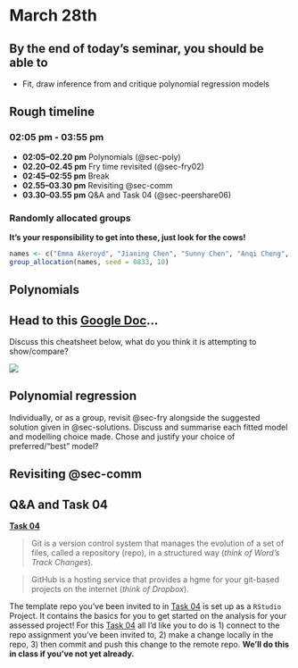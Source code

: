 # March 28th

::: {.callout-tip}
## By the end of today's seminar, you should be able to
 + Fit, draw inference from and critique polynomial regression models
:::

## Rough timeline

### **02:05 pm - 03:55 pm** 

 + **02:05–02.20 pm** Polynomials (@sec-poly)
 + **02.20–02.45 pm** Fry time revisited (@sec-fry02)
 + **02:45–02:55 pm** Break
 + **02.55–03.30 pm** Revisiting @sec-comm
 + **03.30–03.55 pm** Q&A and Task 04 (@sec-peershare06)


### Randomly allocated groups

**It's your responsibility to get into these, just look for the cows!**

```r
names <- c("Emma Akeroyd", "Jianing Chen", "Sunny Chen", "Anqi Cheng", "Barnaby Clegg-Shaw", "Francesca Domanska", "Shoule Du", "Yi Han", "Shuxiang He", "Daneshajeya Jeyavalan", "Alex Johnson", "Karie Labidon", "He Li", "Zichang Li", "Happy Liang", "Jiaxin Liu", "Leyang Liu", "Angel Loh", "Hnin Lwin", "Yue Ma", "Congkai Meng", "Robert Mihok", "Laura Munck", "Lana Najar", "Vivian Qian", "Pikitangarangi Ratapu", "Yogapriya", "Antonia Schebek-Fuerstenberg", "Keyi Sun", "Charlotte Sutton", "Julia Thain", "Yingyi Wang", "Yutong Wang", "Ziyi Wang", "Yutao Yang", "Tongzheng Yao", "Xinyue Zhang", "Zhixiao Zhang")
group_allocation(names, seed = 0833, 10)
```

## Polynomials {#sec-poly}

:::{.callout-warning icon=false}
## <i class="fa fa-question-circle" aria-hidden="true"></i> <i class="fa fa-users" aria-hidden="true"></i> <i class="fa fa-pencil-square" aria-hidden="true"></i> Head to this [Google Doc](https://docs.google.com/document/d/1QCAqp8EIxCZwh4PImcpVz9LzGGaO29Q3ET3EszV8kWg/edit?usp=sharing)...

Discuss this cheatsheet below, what do you think it is attempting to show/compare?

![](runsheets/img/poly_vs_I.png)
:::


## Polynomial regression  {#sec-fry02}

Individually, or as a group, revisit @sec-fry alongside the suggested solution given in @sec-solutions. Discuss and summarise each fitted model and modelling choice made. Chose and justify your choice of preferred/"best" model?

## Revisiting @sec-comm

## Q&A and Task 04 {#sec-peershare06}

[**Task 04**](https://canvas.auckland.ac.nz/courses/120054/assignments/436860)

> Git is a version control system that manages the evolution of a set of files, called a repository (repo), in a structured way (*think of Word's Track Changes*). 

> GitHub is a hosting service that provides a hgme for your git-based projects on the internet (*think of Dropbox*).

The template repo you've been invited to in [Task 04](https://canvas.auckland.ac.nz/courses/120054/assignments/436860) is set up as a `RStudio` Project. It contains the basics for you to get started on the analysis for your assessed project! For this [Task 04](https://canvas.auckland.ac.nz/courses/120054/assignments/436860) all I'd like you to do is 1) connect to the repo assignment you've been invited to, 2) make a change locally in the repo, 3) then commit and push this change to the remote repo. **We'll do this in class if you've not yet already.**

